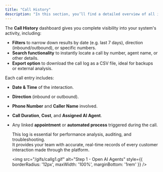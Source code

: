 ```yaml
---
title: "Call History"
description: "In this section, you’ll find a detailed overview of all inbound and outbound calls made through your Callin.io AI agents."
---
```


The **Call History** dashboard gives you complete visibility into your system's activity, including:

- **Filters** to narrow down results by date (e.g. last 7 days), direction (inbound/outbound), or specific numbers.
- **Search functionality** to instantly locate a call by number, agent name, or other details.
- **Export option** to download the call log as a CSV file, ideal for backups or external analysis.

Each call entry includes:

- **Date & Time** of the interaction.
- **Direction** (inbound or outbound).
- **Phone Number** and **Caller Name** involved.
- **Call Duration**, **Cost**, and **Assigned AI Agent**.
- Any linked **appointment** or **automated process** triggered during the call.

  This log is essential for performance analysis, auditing, and troubleshooting.  
  It provides your team with accurate, real-time records of every customer interaction made through the platform.

  <img
  src="/gifs/callg1.gif"
  alt="Step 1 - Open AI Agents"
  style={{ borderRadius: '12px', maxWidth: '100%', marginBottom: '1rem' }}
  />
